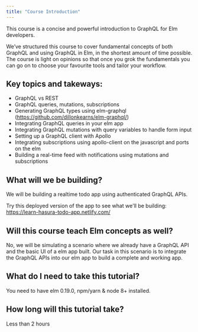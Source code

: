 ```yaml
---
title: "Course Introduction"
---
```


This course is a concise and powerful introduction to GraphQL for Elm developers.

We’ve structured this course to cover fundamental concepts of both GraphQL and using GraphQL in Elm, in the shortest amount of time possible. The course is light on opinions so that once you grok the fundamentals you can go on to choose your favourite tools and tailor your workflow.

## Key topics and takeways:

- GraphQL vs REST
- GraphQL queries, mutations, subscriptions
- Generating GraphQL types using elm-graphql (https://github.com/dillonkearns/elm-graphql/)
- Integrating GraphQL queries in your elm app
- Integrating GraphQL mutations with query variables to handle form input
- Setting up a GraphQL client with Apollo
- Integrating subscriptions using apollo-client on the javascript and ports on the elm
- Building a real-time feed with notifications using mutations and subscriptions

## What will we be building?
We will be building a realtime todo app using authenticated GraphQL APIs.

Try this deployed version of the app to see what we'll be building:
https://learn-hasura-todo-app.netlify.com/

## Will this course teach Elm concepts as well?
No, we will be simulating a scenario where we already have a
GraphQL API and the basic UI of a elm app built. Our task in this
scenario is to integrate the GraphQL APIs into our elm app to build
a complete and working app.

## What do I need to take this tutorial?
You need to have elm 0.19.0, npm/yarn & node 8+ installed.

## How long will this tutorial take?
Less than 2 hours
